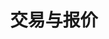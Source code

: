---
title: '交易与报价'
openapi: '/api-reference/market-data/futures/zh/openapi.yaml GET /market-data/v1/futures/trades-quotes'
---